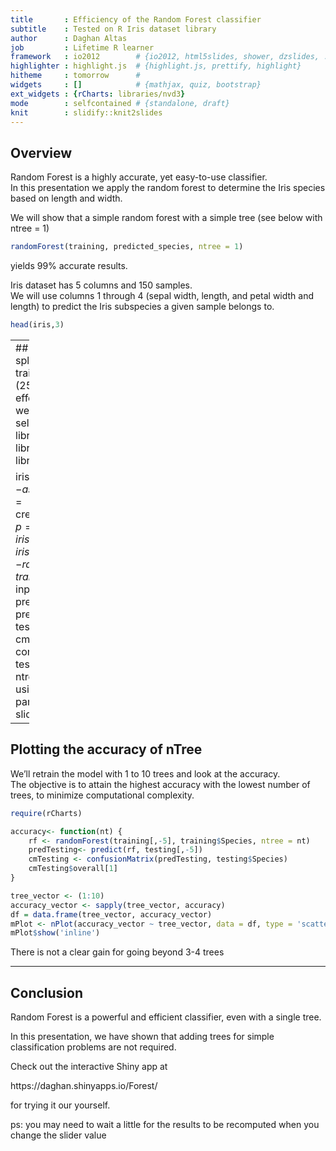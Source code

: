```yaml
---
title       : Efficiency of the Random Forest classifier
subtitle    : Tested on R Iris dataset library
author      : Daghan Altas
job         : Lifetime R learner
framework   : io2012        # {io2012, html5slides, shower, dzslides, ...}
highlighter : highlight.js  # {highlight.js, prettify, highlight}
hitheme     : tomorrow      # 
widgets     : []            # {mathjax, quiz, bootstrap}
ext_widgets : {rCharts: libraries/nvd3}
mode        : selfcontained # {standalone, draft}
knit        : slidify::knit2slides
---
```



## Overview
Random Forest is a highly accurate, yet easy-to-use classifier.   
In this presentation we apply the random forest to determine the Iris species based on length and width.

We will show that a simple random forest with a simple tree (see below with ntree = 1)
```r
randomForest(training, predicted_species, ntree = 1)
```  
yields 99% accurate results.

Iris dataset has 5 columns and 150 samples.  
We will use columns 1 through 4 (sepal width, length, and petal width and length) to predict the Iris subspecies a given sample belongs to.

```r
head(iris,3)
```  

---
## Learning algorithm
We will split the 150 samples to training (75%) and validation (25%) sets.  
To minimize side effect of the sample ordering , we'll randomize the sample selection.
``` r
library(RANN)
library(caret)
library(rpart)
library(randomForest)
library(e1071)

iris$Species <- as.factor(iris$Species)
inTrain = createDataPartition(iris$Species, p = 3/4)[[1]]
training = iris[ inTrain,]
testing = iris[-inTrain,] 
rf <- randomForest(training[,-5], training$Species, ntree = input$iTree)
predTraining <- predict(rf, training[,-5])
predTesting<- predict(rf, testing[,-5])
# Accuracy
cmTesting <- confusionMatrix(predTesting, testing$Species) 
```
Notice that ntree parameter can be set using input$iTree.
This parameter is controlled by the slider in our shiny app.

---

## Plotting the accuracy of nTree
We'll retrain the model with 1 to 10 trees and look at the accuracy.  
The objective is to attain the highest accuracy with the lowest number of trees, to minimize computational complexity.   


```r
require(rCharts)

accuracy<- function(nt) {
    rf <- randomForest(training[,-5], training$Species, ntree = nt)
    predTesting<- predict(rf, testing[,-5])
    cmTesting <- confusionMatrix(predTesting, testing$Species) 
    cmTesting$overall[1]
}

tree_vector <- (1:10)
accuracy_vector <- sapply(tree_vector, accuracy)
df = data.frame(tree_vector, accuracy_vector)
mPlot <- nPlot(accuracy_vector ~ tree_vector, data = df, type = 'scatterChart')
mPlot$show('inline')
```   

There is not a clear gain for going beyond 3-4 trees



---
## Conclusion 

Random Forest is a powerful and efficient classifier, even with a single tree.  

In this presentation, we have shown that adding trees for simple classification problems are not required.

Check out the interactive Shiny app at   

https://daghan.shinyapps.io/Forest/   

for trying it our yourself.

ps: you may need to wait a little for the results to be recomputed when you change the slider value
